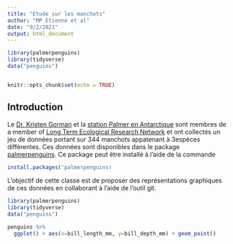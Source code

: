 ```yaml
---
title: "Etude sur les manchots"
author: "MP Etienne et al"
date: "9/2/2021"
output: html_document
---
```

```r
library(palmerpenguins)
library(tidyverse)
data("penguins")



```

```r
knitr::opts_chunk$set(echo = TRUE)
```

## Introduction 

Le  [Dr. Kristen Gorman](https://www.uaf.edu/cfos/people/faculty/detail/kristen-gorman.php) et la [station Palmer en Antarctique](https://pal.lternet.edu/) sont membres  de a member of [ Long Term Ecological Research Network](https://lternet.edu/) et ont collectés un jeu de données portant sur 344 manchots appatenant à 3espèces différentes. Ces données sont disponibles dans le package [palmerpenguins](https://allisonhorst.github.io/palmerpenguins/). Ce package peut être installé à l'aide de la commande

```r
install.packages('palmerpenguins)
```

L'objectif de cette classe est de proposer des représentations graphiques de ces données en collaborant à l'aide de l'outil git.

```r
library(palmerpenguins)
library(tidyverse)
data("penguins")

penguins %>%
  ggplot() + aes(x=bill_length_mm, y=bill_depth_mm) + geom_point()
```

